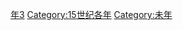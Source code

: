 {{Catnav|頁面分類|历史|歷史時代|年|15世纪各年}}
{{Commons category|1403}}

[[Category:1400年代|年3]]
[[Category:15世纪各年|Category:15世纪各年]]
[[Category:未年|Category:未年]]
